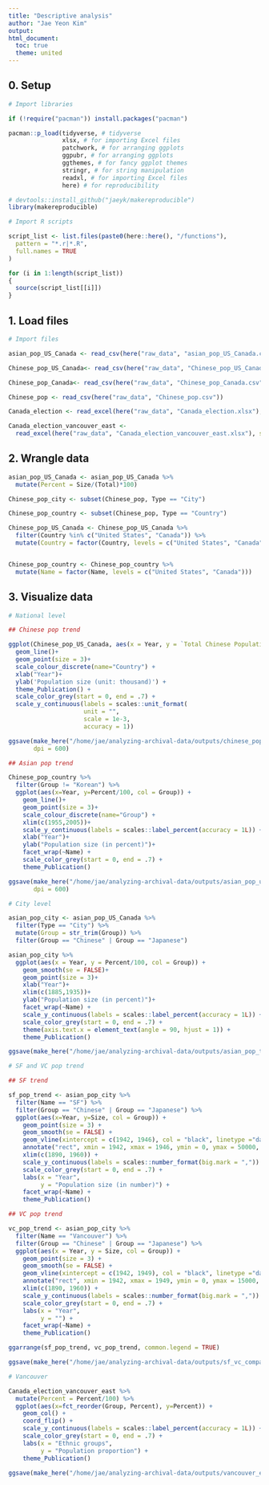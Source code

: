 ```yaml
---
title: "Descriptive analysis"
author: "Jae Yeon Kim"
output:
html_document: 
  toc: true
  theme: united
---
```


## 0. Setup 

```r

# Import libraries

if (!require("pacman")) install.packages("pacman")

pacman::p_load(tidyverse, # tidyverse
               xlsx, # for importing Excel files 
               patchwork, # for arranging ggplots 
               ggpubr, # for arranging ggplots 
               ggthemes, # for fancy ggplot themes
               stringr, # for string manipulation 
               readxl, # for importing Excel files 
               here) # for reproducibility

# devtools::install_github("jaeyk/makereproducible")
library(makereproducible)

# Import R scripts

script_list <- list.files(paste0(here::here(), "/functions"),
  pattern = "*.r|*.R",
  full.names = TRUE
)

for (i in 1:length(script_list))
{
  source(script_list[[i]])
}

```

## 1. Load files 

```r

# Import files 

asian_pop_US_Canada <- read_csv(here("raw_data", "asian_pop_US_Canada.csv"))

Chinese_pop_US_Canada<- read_csv(here("raw_data", "Chinese_pop_US_Canada.csv"))

Chinese_pop_Canada<- read_csv(here("raw_data", "Chinese_pop_Canada.csv"))

Chinese_pop <- read_csv(here("raw_data", "Chinese_pop.csv"))

Canada_election <- read_excel(here("raw_data", "Canada_election.xlsx"), sheet = 1)

Canada_election_vancouver_east <- 
  read_excel(here("raw_data", "Canada_election_vancouver_east.xlsx"), sheet = 1)

```

## 2. Wrangle data

```r

asian_pop_US_Canada <- asian_pop_US_Canada %>%
  mutate(Percent = Size/(Total)*100)

Chinese_pop_city <- subset(Chinese_pop, Type == "City")

Chinese_pop_country <- subset(Chinese_pop, Type == "Country")

Chinese_pop_US_Canada <- Chinese_pop_US_Canada %>%
  filter(Country %in% c("United States", "Canada")) %>%
  mutate(Country = factor(Country, levels = c("United States", "Canada")))


Chinese_pop_country <- Chinese_pop_country %>%
  mutate(Name = factor(Name, levels = c("United States", "Canada")))

```

## 3. Visualize data 

```r

# National level

## Chinese pop trend

ggplot(Chinese_pop_US_Canada, aes(x = Year, y = `Total Chinese Population`, col=Country)) +
  geom_line()+
  geom_point(size = 3)+
  scale_colour_discrete(name="Country") +
  xlab("Year")+
  ylab('Population size (unit: thousand)') +
  theme_Publication() +
  scale_color_grey(start = 0, end = .7) +
  scale_y_continuous(labels = scales::unit_format(
                     unit = "", 
                     scale = 1e-3,
                     accuracy = 1))

ggsave(make_here("/home/jae/analyzing-archival-data/outputs/chinese_pop_us_canada.png"), 
       dpi = 600)

```

```r

## Asian pop trend

Chinese_pop_country %>%
  filter(Group != "Korean") %>%
  ggplot(aes(x=Year, y=Percent/100, col = Group)) +
    geom_line()+
    geom_point(size = 3)+
    scale_colour_discrete(name="Group") +
    xlim(c(1955,2005))+
    scale_y_continuous(labels = scales::label_percent(accuracy = 1L)) +
    xlab("Year")+
    ylab("Population size (in percent)")+
    facet_wrap(~Name) +
    scale_color_grey(start = 0, end = .7) +
    theme_Publication()

ggsave(make_here("/home/jae/analyzing-archival-data/outputs/asian_pop_us_canada.png"), 
       dpi = 600)

```

```r

# City level

asian_pop_city <- asian_pop_US_Canada %>% 
  filter(Type == "City") %>%
  mutate(Group = str_trim(Group)) %>%
  filter(Group == "Chinese" | Group == "Japanese") 

asian_pop_city %>%
  ggplot(aes(x = Year, y = Percent/100, col = Group)) +
    geom_smooth(se = FALSE)+
    geom_point(size = 3)+
    xlab("Year")+
    xlim(c(1885,1935))+
    ylab("Population size (in percent)")+
    facet_wrap(~Name) +
    scale_y_continuous(labels = scales::label_percent(accuracy = 1L)) +
    scale_color_grey(start = 0, end = .7) +
    theme(axis.text.x = element_text(angle = 90, hjust = 1)) +
    theme_Publication()

ggsave(make_here("/home/jae/analyzing-archival-data/outputs/asian_pop_three_city.png"), dpi = 600)

# SF and VC pop trend 

## SF trend 

sf_pop_trend <- asian_pop_city %>%
  filter(Name == "SF") %>%
  filter(Group == "Chinese" | Group == "Japanese") %>%
  ggplot(aes(x=Year, y=Size, col = Group)) +
    geom_point(size = 3) +
    geom_smooth(se = FALSE) +
    geom_vline(xintercept = c(1942, 1946), col = "black", linetype ="dashed") +
    annotate("rect", xmin = 1942, xmax = 1946, ymin = 0, ymax = 50000, alpha = .2) +
    xlim(c(1890, 1960)) +
    scale_y_continuous(labels = scales::number_format(big.mark = ",")) +
    scale_color_grey(start = 0, end = .7) +
    labs(x = "Year", 
         y = "Population size (in number)") +
    facet_wrap(~Name) +
    theme_Publication()

## VC pop trend

vc_pop_trend <- asian_pop_city %>%
  filter(Name == "Vancouver") %>%
  filter(Group == "Chinese" | Group == "Japanese") %>%
  ggplot(aes(x = Year, y = Size, col = Group)) +
    geom_point(size = 3) +
    geom_smooth(se = FALSE) +
    geom_vline(xintercept = c(1942, 1949), col = "black", linetype ="dashed") +
    annotate("rect", xmin = 1942, xmax = 1949, ymin = 0, ymax = 15000, alpha = .2) +
    xlim(c(1890, 1960)) +
    scale_y_continuous(labels = scales::number_format(big.mark = ",")) +
    scale_color_grey(start = 0, end = .7) +
    labs(x = "Year", 
         y = "") +
    facet_wrap(~Name) +
    theme_Publication()

ggarrange(sf_pop_trend, vc_pop_trend, common.legend = TRUE)

ggsave(make_here("/home/jae/analyzing-archival-data/outputs/sf_vc_comparison.png"), dpi = 600)

# Vancouver 

Canada_election_vancouver_east %>%
  mutate(Percent = Percent/100) %>%
  ggplot(aes(x=fct_reorder(Group, Percent), y=Percent)) + 
    geom_col() +
    coord_flip() +
    scale_y_continuous(labels = scales::label_percent(accuracy = 1L)) +
    scale_color_grey(start = 0, end = .7) +
    labs(x = "Ethnic groups",
         y = "Population proportion") +
    theme_Publication()
  
ggsave(make_here("/home/jae/analyzing-archival-data/outputs/vancouver_east.png"), dpi = 600)
```